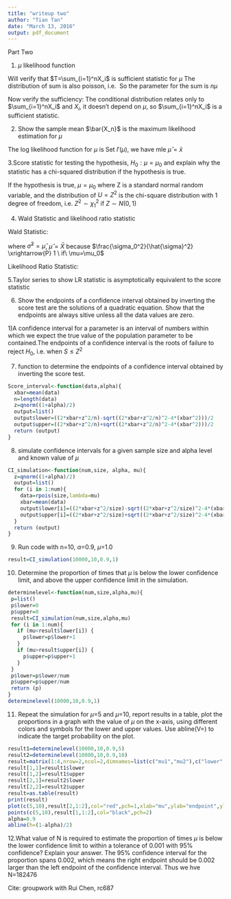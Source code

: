 ```yaml
---
title: "writeup two"
author: "Tian Tan"
date: "March 13, 2016"
output: pdf_document
---
```

Part Two

1. $\mu$ likelihood function 
\begin{eqnarray*}
l(\mu) &=& \prod_{i=1}^n f(X_i|\mu) \\
       &=& \prod_{i=1}^n \frac{\mu^k e^{-\lambda}}{i!}
\end{eqnarray*} 

Will verify that $T=\sum_{i=1}^nX_i$ is sufficient statistic for $\mu$
The distribution of sum is also poisson, i.e. 
\begin{eqnarray*}
E(\sum_{i=1}^nX_i) &=& \sum_{i=1}^nE(X_i) \\
                   &=& \sum_{i=1}^n\mu =n\mu \\
Var(\sum_{i=1}^nX_i) &=& \sum_{i=1}^nVar(X_i) \\
                     &=& \sum_{i=1}^n\mu =n\mu
\end{eqnarray*} 
So the parameter for the sum is $n\mu$

Now verify the sufficiency:
\begin{eqnarray*}
P(X_1=x_1,...X_n=x_n|T=\sum_{i=1}^nX_i) &=&\frac{P(X_1=x_1,...X_n=x_n,T=\sum_{i=1}^nX_i)}{P(T=\sum_{i=1}^nX_i)}\\ &=&\frac{\prod_{i=1}^n\frac{e^{-\lambda}\lambda^X_i}{x_i!}}{\frac{e^{-n\lambda}(n\lambda)^{\sum_{i=1}^nX_i}}{\sum_{i=1}^nX_i}}\\&=&\frac{(\sum_{i=1}^nX_i)!}{X_1!X_2!...X_n!n^{\sum_{i=1}^nX_i}}
\end{eqnarray*} 
The conditional distribution relates only to $\sum_{i=1}^nX_i$ and $X_i$, it doesn't depend on $\mu$, so $\sum_{i=1}^nX_i$ is a sufficient statistic. 

2. Show the sample mean $\bar{X_n}$ is the maximum likelihood estimation for $\mu$ 

The log likelihood function for $\mu$ is 
\begin{eqnarray*}
l(\mu) &=& \sum_{i=1}^n (X_ilog\mu-\mu-logX_i!) \\
       &=& log\mu\sum_{i=1}^nX_i-n\mu-\sum_{i=1}^nlogX_i!\\
l'(\mu) &=& \frac{1}{\mu}\sum_{i=1}^nX_i-n
\end{eqnarray*} 
Set $l'(\mu)$, we have mle $\hat{\mu}=\bar{x}$

3.Score statistic for testing the hypothesis, $H_0:\mu=\mu_0$ and explain why the statistic has a chi-squared distribution if the hypothesis is true.
\begin{eqnarray*}
E(X) &=& n\mu\\
Var(X) &=& n\mu\\
S &=& \frac{(X-n\mu_0)^2}{n\sigma_0^2} \\
  &=& \frac{(\bar{X}-\mu_0)^2}{\frac{\sigma_0^2}{n}} \\
where\ \mu_0&=&\mu=mean\ under\ true\ null \\
      \sigma_0^2&=&\mu=variance\ under\ true\ null
\end{eqnarray*} 

If the hypothesis is true, $\mu=\mu_0$
\begin{eqnarray*}
S &=& (\frac{\bar{X}-\mu_0}{\frac{\sigma_0}{\sqrt(n)}})^2 \xrightarrow{d} Z^2
\end{eqnarray*}
where Z is a standard normal random variable, and the distribution of $U=Z^2$ is the chi-square distribution with 1 degree of freedom, i.e. $Z^2\sim\chi_1^2$ if $Z\sim N(0,1)$

4. Wald Statistic and likelihood ratio statistic

Wald Statistic: 

\begin{eqnarray*}
W &=& (\frac{\bar{X}-\mu_0}{\frac{\hat{\sigma_0}}{\sqrt(n)}})^2 \\
  &=& S\frac{\sigma_0^2}{\hat{\sigma}^2} \xrightarrow{d} \chi_1^2 \ under\ null
\end{eqnarray*}
where $\hat{\sigma}^2=\hat{\mu}$, $\hat{\mu}=\bar{X}$ because $\frac{\sigma_0^2}{\hat{\sigma}^2} \xrightarrow{P} 1 \ if\ \mu=\mu_0$

Likelihood Ratio Statistic:
\begin{eqnarray*}
L_0 &=& \prod_{i=1}^n \frac{(\mu_0)^{X_i}e^{-\lambda}}{X_i!} \\
L_a &=& \prod_{i=1}^n \frac{(\mu)^{X_i}e^{-\lambda}}{X_i!} \\
L(\bar{X}) &=& -2\ln{\frac{L_0}{L_a}}\\
      &=& -2\ln{\frac{\prod_{i=1}^n \frac{(\mu_0)^{X_i}e^{-\mu_0}}{X_i!}}{\prod_{i=1}^n \frac{(\mu)^{X_i}e^{-\mu}}{X_i!}}}\\
      &=& -2n(\bar{X} ln\frac{\mu_0}{\bar{X}}+\bar{X}-\mu_0)
\end{eqnarray*}

5.Taylor series to show LR statistic is asymptotically equivalent to the score statistic
\begin{eqnarray*}
\lambda(\bar{X})&\approx&\lambda(\mu_0)+\lambda'(\mu_0)(\bar{X}-\mu_0)+\frac{1}{2}\lambda''(\mu_0)(\bar{X}-\mu_0)^2 \\
\lambda(\mu_0) &=& -2\ln{\frac{L_0}{L_a}}\\
      &=& -2\ln{\frac{\prod_{i=1}^n \frac{(\mu_0)^{X_i}e^{-\mu_0}}{X_i!}}{\prod_{i=1}^n \frac{(\mu)^{X_i}e^{-\mu}}{X_i!}}} \\
\lambda'(\mu_0) &=& -(2\ln{\mu}^{\sum_{i=1}^nX_i}+2\ln e^{-n\mu})'\\
                &=& -2\sum_{i=1}^nX_i\frac{1}{\mu_0}+2n=0 \\
\lambda''(\mu_0) &=& -\frac{2\sum_{i=1}^nX_i}{\mu_0^2} \\
                 &=& \frac{2n}{\mu_0}  \\
\lambda(\bar{X}) &\approx& \frac{1}{2}\cdot \frac{2n}{\mu_0}(\bar{X}-\mu_0)^2\\
                 &\approx&-(\frac{\bar{X}-\mu_0}{\frac{\sigma_0)}{\sqrt(n)}})^2\\
                &\approx& S
\end{eqnarray*}

6. Show the endpoints of a confidence interval obtained by inverting the score test are the solutions of a quadratic equation. Show that the endpoints are always sitive unless all the data values are zero.

1)A confidence interval for a parameter is an interval of numbers within which we expect the true value of the population parameter to be contained.The endpoints of a confidence interval is the roots of failure to reject $H_0$, i.e. when $S \le Z^2$
\begin{eqnarray*}
S =\frac{(\bar{X}-\mu_0)^2}{\frac{\mu_0}{n}} &\le& Z^2 \\
n\bar{X}^2-2n\bar{X}\mu_0+n\mu_0^2- \mu_0Z^2 &\le& 0 \\
    n\mu_0^2-(2n\bar{X}+Z^2)\mu_0+n\bar{X}^2 &\le& 0 \\
    \frac{(2\bar{X}+\frac{z^2}{n})-\sqrt((2\bar{X}+\frac{z^2}{n})^2-4\bar{X}^2)}{2} \le \mu_0 &\le& \frac{(2\bar{X}+\frac{z^2}{n})+\sqrt((2\bar{X}+\frac{z^2}{n})^2-4\bar{X}^2)}{2}
\end{eqnarray*} 

7. function to determine the endpoints of a confidence interval obtained by inverting the score test.
```r
Score_interval<-function(data,alpha){
  xbar=mean(data)
  n=length(data)
  z=qnorm((1+alpha)/2)
  output=list()
  output$lower=((2*xbar+z^2/n)-sqrt((2*xbar+z^2/n)^2-4*(xbar^2)))/2
  output$upper=((2*xbar+z^2/n)+sqrt((2*xbar+z^2/n)^2-4*(xbar^2)))/2
  return (output)
}
```

8. simulate confidence intervals for a given sample size and alpha level and known value of $\mu$ 
```r
CI_simulation<-function(num,size, alpha, mu){
  z=qnorm((1+alpha)/2)
  output=list()
  for (i in 1:num){
    data=rpois(size,lambda=mu)
    xbar=mean(data)
    output$lower[i]=((2*xbar+z^2/size)-sqrt((2*xbar+z^2/size)^2-4*(xbar^2)))/2
    output$upper[i]=((2*xbar+z^2/size)+sqrt((2*xbar+z^2/size)^2-4*(xbar^2)))/2
  }
  return (output)
}
```

9. Run code with n=10, $\alpha$=0.9, $\mu$=1.0
```r
result=CI_simulation(10000,10,0.9,1)
```

10. Determine the proportion of times that $\mu$ is below the lower confidence limit, and above the upper confidence limit in the simulation.
```r
determinelevel<-function(num,size,alpha,mu){
 p=list()
 p$lower=0
 p$upper=0
 result=CI_simulation(num,size,alpha,mu)
 for (i in 1:num){
   if (mu<result$lower[i]) {
     p$lower=p$lower+1
   }
   if (mu>result$upper[i]) {
     p$upper=p$upper+1
   }
 }
 p$lower=p$lower/num
 p$upper=p$upper/num
 return (p)
}
determinelevel(10000,10,0.9,1)
```

11. Repeat the simulation for $\mu$=5 and $\mu$=10, report results in a table, plot the proportions in a graph with the value of $\mu$ on the x-axis, using different colors and symbols for the lower and upper values. Use abline(V=) to indicate the target probability on the plot. 
```r
result1=determinelevel(10000,10,0.9,5)
result2=determinelevel(10000,10,0.9,10)
result=matrix(1:4,nrow=2,ncol=2,dimnames=list(c("mu1","mu2"),c("lower","upper")))
result[1,1]=result1$lower
result[1,2]=result1$upper
result[2,1]=result2$lower
result[2,2]=result2$upper
result=as.table(result)
print(result)
plot(c(5,10),result[2,1:2],col="red",pch=1,xlab="mu",ylab="endpoint",ylim=c(0.04,0.06))
points(c(5,10),result[1,1:2],col="black",pch=2)
alpha=0.9
abline(h=(1-alpha)/2)
```

12.What value of N is required to estimate the proportion of times $\mu$ is below the lower confidence limit to within a tolerance of 0.001 with 95% confidence? Explain your answer.
The 95% confidence interval for the proportion spans 0.002, which means the right endpoint should be 0.002 larger than the left endpoint of the confidence interval. 
\begin{eqnarray*}
Z &=& qnorm((1+\alpha)/2) \approx 1.96\\
Se(\hat{p}) &=& \sqrt(\frac{p(1-p)}{N})\\
Z\cdot Se(\hat{p}) &\le& 0.001 \\
p &\approx& 0.05
\end{eqnarray*} 
Thus we hve N=182476


Cite: groupwork with Rui Chen, rc687

